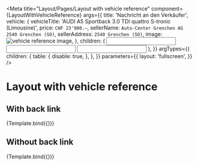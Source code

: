 

<Meta
  title="Layout/Pages/Layout with vehicle reference"
  component={LayoutWithVehicleReference}
  args={{
    title: 'Nachricht an den Verkäufer',
    vehicle: {
      vehicleTitle: 'AUDI A5 Sportback 3.0 TDI quattro S-tronic (Limousine)',
      price: `CHF 23'900.–`,
      sellerName: `Auto-Center Grenchen AG 2540 Grenchen (SO)`,
      sellerAddress: `2540 Grenchen (SO)`,
      image: <img src="/dummyImage.jpeg" alt="vehicle reference image" />,
    },
    children: (
      <Stack spacing="md">
        <FormControl id="name" label="Name">
          <Input name="name" size="lg" />
        </FormControl>
        <FormControl id="email" label="E-Mail address">
          <Input name="email" size="lg" />
        </FormControl>
        <FormControl id="phone" label="Phone number">
          <Input name="phone" size="lg" />
        </FormControl>
      </Stack>
    ),
  }}
  argTypes={{
    children: {
      table: {
        disable: true,
      },
    },
  }}
  parameters={{
    layout: 'fullscreen',
  }}
/>


# Layout with vehicle reference

## With back link

<Canvas>
  <Story
    name="With back link"
    args={{
      backLink: {
        text: 'Back',
        url: 'https://www.autoscout24.ch/de',
      },
    }}
  >
    {Template.bind({})}
  </Story>
</Canvas>

<ArgsTable story="With back link" />

## Without back link

<Canvas>
  <Story name="Without back link">{Template.bind({})}</Story>
</Canvas>

<ArgsTable story="Without back link" />
